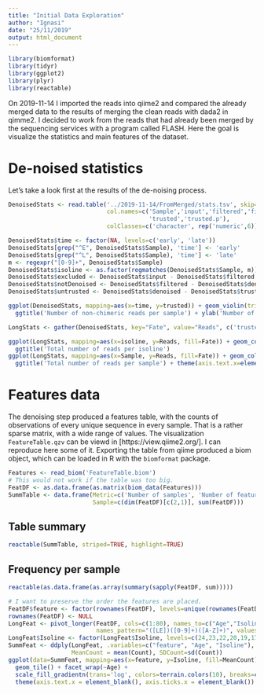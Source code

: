 ```yaml
---
title: "Initial Data Exploration"
author: "Ignasi"
date: "25/11/2019"
output: html_document
---
```


```r
library(biomformat)
library(tidyr)
library(ggplot2)
library(plyr)
library(reactable)
```

On 2019-11-14 I imported the reads into qiime2 and compared the already merged data to the results of
merging the clean reads with dada2 in qimme2. I decided to work from the reads that had already been
merged by the sequencing services with a program called FLASH. Here the goal is visualize the statistics
and main features of the dataset.

# De-noised statistics
Let's take a look first at the results of the de-noising process.

```r
DenoisedStats <- read.table('../2019-11-14/FromMerged/stats.tsv', skip=1, 
                            col.names=c('Sample','input','filtered','filtered.p','denoised',
                                        'trusted','trusted.p'),
                            colClasses=c('character', rep('numeric',6)))

DenoisedStats$time <- factor(NA, levels=c('early', 'late'))
DenoisedStats[grep("^E", DenoisedStats$Sample), 'time'] <- 'early'
DenoisedStats[grep("^L", DenoisedStats$Sample), 'time'] <- 'late'
m <- regexpr("[0-9]+", DenoisedStats$Sample)
DenoisedStats$isoline <- as.factor(regmatches(DenoisedStats$Sample, m))
DenoisedStats$excluded <- DenoisedStats$input - DenoisedStats$filtered
DenoisedStats$notDenoised <- DenoisedStats$filtered - DenoisedStats$denoised
DenoisedStats$untrusted <- DenoisedStats$denoised - DenoisedStats$trusted

ggplot(DenoisedStats, mapping=aes(x=time, y=trusted)) + geom_violin(trim=FALSE) + geom_jitter(width=0.05) +
  ggtitle('Number of non-chimeric reads per sample') + ylab('Number of reads')

LongStats <- gather(DenoisedStats, key="Fate", value="Reads", c('trusted','untrusted','notDenoised','excluded'))

ggplot(LongStats, mapping=aes(x=isoline, y=Reads, fill=Fate)) + geom_col() + facet_wrap(~time) +
  ggtitle('Total number of reads per isoline')
ggplot(LongStats, mapping=aes(x=Sample, y=Reads, fill=Fate)) + geom_col() +
  ggtitle('Total number of reads per sample') + theme(axis.text.x=element_text(angle=90,size=6))
```

# Features data
The denoising step produced a features table, with the counts of observations of every unique sequence in
every sample. That is a rather sparse matrix, with a wide range of values. The visualization `FeatureTable.qzv`
can be viewd in [https://view.qiime2.org/]. I can reproduce here some of it. Exporting the table from qiime
produced a biom object, which can be loaded in R with the `biomformat` package.

```r
Features <- read_biom('FeatureTable.biom')
# This would not work if the table was too big.
FeatDF <- as.data.frame(as.matrix(biom_data(Features)))
SummTable <- data.frame(Metric=c('Number of samples', 'Number of features', 'Total frequency'),
                        Sample=c(dim(FeatDF)[c(2,1)], sum(FeatDF)))
```

## Table summary
```r
reactable(SummTable, striped=TRUE, highlight=TRUE)
```

## Frequency per sample
```r
reactable(as.data.frame(as.array(summary(sapply(FeatDF, sum)))))
```

```r
# I want to preserve the order the features are placed.
FeatDF$feature <- factor(rownames(FeatDF), levels=unique(rownames(FeatDF)), ordered=TRUE)
rownames(FeatDF) <- NULL
LongFeat <- pivot_longer(FeatDF, cols=c(1:80), names_to=c("Age","Isoline","Batch"),
                         names_pattern="([LE])([0-9]+)([A-Z]+)", values_to="Count")
LongFeat$Isoline <- factor(LongFeat$Isoline, levels=c(24,23,22,20,19,17,15,14,12,11,10,6), ordered=TRUE)
SummFeat <- ddply(LongFeat, .variables=c("feature", "Age", "Isoline"), summarize,
                  MeanCount = mean(Count), SDCount=sd(Count))
ggplot(data=SummFeat, mapping=aes(x=feature, y=Isoline, fill=MeanCount)) +
  geom_tile() + facet_wrap(~Age) +
  scale_fill_gradientn(trans='log', colors=terrain.colors(10), breaks=c(5,50,500,3000)) +
  theme(axis.text.x = element_blank(), axis.ticks.x = element_blank())
```